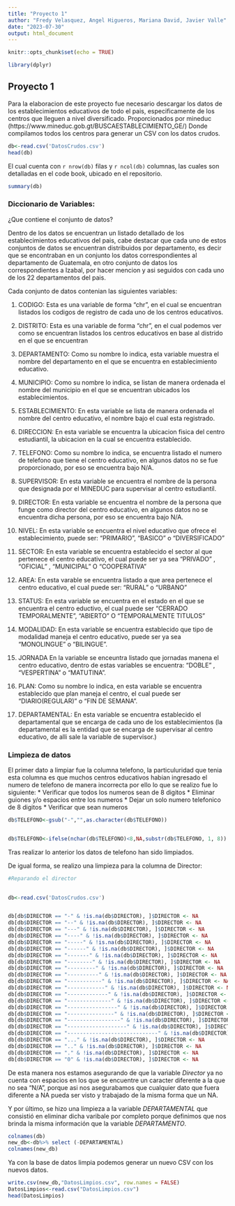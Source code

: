 ```yaml
---
title: "Proyecto 1"
author: "Fredy Velasquez, Angel Higueros, Mariana David, Javier Valle"
date: "2023-07-30"
output: html_document
---
```


```r
knitr::opts_chunk$set(echo = TRUE)

library(dplyr)
```

## Proyecto 1

Para la elaboracion de este proyecto fue necesario descargar los datos de los establecimientos educativos de todo el pais, especificamente de los centros que lleguen a nivel diversificado. Proporcionados por mineduc (https://www.mineduc.gob.gt/BUSCAESTABLECIMIENTO_GE/)
Donde compilamos todos los centros para generar un CSV con los datos crudos.

```r
db<-read.csv('DatosCrudos.csv')
head(db)


```
El cual cuenta con `r nrow(db)` filas y `r ncol(db)` columnas, las cuales son detalladas en el code book, ubicado en el repositorio.


```r
summary(db)
```



### Diccionario de Variables: 

¿Que contiene el conjunto de datos?

Dentro de los datos se encuentran un listado detallado de los establecimientos educativos del pais, cabe destacar que cada uno de estos conjuntos de datos se encuentran distribuidos por departamento, es decir que se encontraban en un conjunto los datos correspondientes al departamento de Guatemala, en otro conjunto de datos los correspondientes a Izabal, por hacer mencion y asi seguidos con cada uno de los 22 departamentos del pais. 

Cada conjunto de datos contenian las siguientes variables: 

1. CODIGO: Esta es una variable de forma "chr", en el cual se encuentran listados los codigos de registro de cada uno de los centros educativos. 

2. DISTRITO: Esta es una variable de forma "chr", en el cual podemos ver como se encuentran listados los centros educativos en base al distrido en el que se encuentran

3. DEPARTAMENTO: Como su nombre lo indica, esta variable muestra el nombre del departamento en el que se encuentra en establecimiento educativo.

4. MUNICIPIO: Como su nombre lo indica, se listan de manera ordenada el nombre del municipio en el que se encuentran ubicados los establecimientos.

5. ESTABLECIMIENTO: En esta variable se lista de manera ordenada el nombre del centro educativo, el nombre bajo el cual esta registrado. 

6. DIRECCION: En esta variable se encuentra la ubicacion fisica del centro estudiantil, la ubicacion en la cual se encuentra establecido. 

7. TELEFONO: Como su nombre lo indica, se encuentra listado el numero de telefono que tiene el centro educativo, en algunos datos no se fue proporcionado, por eso se encuentra bajo N/A.

8. SUPERVISOR: En esta variable se encuentra el nombre de la persona que designada por el MINEDUC para supervisar al centro estudiantil.

9. DIRECTOR: En esta variable se encuentra el nombre de la persona que funge como director del centro educativo, en algunos datos no se encuentra dicha persona, por eso se encuentra bajo N/A.

10. NIVEL: En esta variable se encuentra el nivel educativo que ofrece el establecimiento, puede ser: "PRIMARIO", "BASICO" o "DIVERSIFICADO"

11. SECTOR: En esta variable se encuentra establecido el sector al que pertenece el centro educativo, el cual puede ser ya sea "PRIVADO" , "OFICIAL" , "MUNICIPAL" O "COOPERATIVA"

12. AREA: En esta varable se encuentra listado a que area pertenece el centro educativo, el cual puede ser: "RURAL" o "URBANO"

13. STATUS: En esta variable se encuentra en el estado en el que se encuentra el centro eductivo, el cual puede ser "CERRADO TEMPORALMENTE", "ABIERTO" O "TEMPORALMENTE TITULOS"

14. MODALIDAD: En esta variable se encuentra establecido que tipo de modalidad maneja el centro educativo, puede ser ya sea "MONOLINGUE" o "BILINGUE".

15. JORNADA En la variable se enceuntra listado que jornadas manena el centro educativo, dentro de estas variables se encuentra: "DOBLE" , "VESPERTINA" o "MATUTINA".

16. PLAN: Como su nombre lo indica, en esta variable se encuentra establecido que plan maneja el centro, el cual puede ser "DIARIO(REGULAR)" o "FIN DE SEMANA".

17. DEPARTAMENTAL: En esta variable se encuentra establecido el departamental que se encarga de cada uno de los establecimientos (la departamental es la entidad que se encarga de supervisar al centro educativo, de alli sale la variable de supervisor.)

### Limpieza de datos

El primer dato a limpiar fue la columna telefono, la particuluridad que tenia esta columna es que muchos centros educativos habian ingresado el numero de telefono de manera incorrecta por ello lo que se realizo fue lo siguiente:
* Verificar que todos los numeros sean de 8 digitos
* Eliminar guiones y/o espacios entre los numeros
* Dejar un solo numero telefonico de 8 digitos
* Verificar que sean numeros

```r
db$TELEFONO<-gsub("-","",as.character(db$TELEFONO))


db$TELEFONO<-ifelse(nchar(db$TELEFONO)<8,NA,substr(db$TELEFONO, 1, 8))

```

Tras realizar lo anterior los datos de telefono han sido limpiados.


De igual forma, se realizo una limpieza para la columna de Director: 

```r
#Reparando el director

 
db<-read.csv('DatosCrudos.csv')


db[db$DIRECTOR == "-" & !is.na(db$DIRECTOR), ]$DIRECTOR <- NA
db[db$DIRECTOR == "--" & !is.na(db$DIRECTOR), ]$DIRECTOR <- NA
db[db$DIRECTOR == "---" & !is.na(db$DIRECTOR), ]$DIRECTOR <- NA
db[db$DIRECTOR == "----" & !is.na(db$DIRECTOR), ]$DIRECTOR <- NA
db[db$DIRECTOR == "-----" & !is.na(db$DIRECTOR), ]$DIRECTOR <- NA
db[db$DIRECTOR == "------" & !is.na(db$DIRECTOR), ]$DIRECTOR <- NA
db[db$DIRECTOR == "-------" & !is.na(db$DIRECTOR), ]$DIRECTOR <- NA
db[db$DIRECTOR == "--------" & !is.na(db$DIRECTOR), ]$DIRECTOR <- NA
db[db$DIRECTOR == "---------" & !is.na(db$DIRECTOR), ]$DIRECTOR <- NA
db[db$DIRECTOR == "----------" & !is.na(db$DIRECTOR), ]$DIRECTOR <- NA
db[db$DIRECTOR == "-----------" & !is.na(db$DIRECTOR), ]$DIRECTOR <- NA
db[db$DIRECTOR == "------------" & !is.na(db$DIRECTOR), ]$DIRECTOR <- NA
db[db$DIRECTOR == "-------------" & !is.na(db$DIRECTOR), ]$DIRECTOR <- NA
db[db$DIRECTOR == "--------------" & !is.na(db$DIRECTOR), ]$DIRECTOR <- NA
db[db$DIRECTOR == "----------------" & !is.na(db$DIRECTOR), ]$DIRECTOR <- NA
db[db$DIRECTOR == "---------------" & !is.na(db$DIRECTOR), ]$DIRECTOR <- NA
db[db$DIRECTOR == "-----------------" & !is.na(db$DIRECTOR), ]$DIRECTOR <- NA
db[db$DIRECTOR == "-------------------" & !is.na(db$DIRECTOR), ]$DIRECTOR <- NA
db[db$DIRECTOR == "-----------------------------" & !is.na(db$DIRECTOR), ]$DIRECTOR <- NA
db[db$DIRECTOR == "..." & !is.na(db$DIRECTOR), ]$DIRECTOR <- NA
db[db$DIRECTOR == ".." & !is.na(db$DIRECTOR), ]$DIRECTOR <- NA
db[db$DIRECTOR == "." & !is.na(db$DIRECTOR), ]$DIRECTOR <- NA
db[db$DIRECTOR == "0" & !is.na(db$DIRECTOR), ]$DIRECTOR <- NA

```

De esta manera nos estamos asegurando de que la variable *Director* ya no cuenta con espacios en los que se encuentre un caracter diferente a la que no sea "N/A", porque asi nos asegurabamos que cualquier dato que fuera diferente a NA pueda ser visto y trabajado de la misma forma que un NA. 

Y por último, se hizo una limpieza a la variable *DEPARTAMENTAL* que consistió en eliminar dicha varibale por completo porque definimos que nos brinda la misma información que la variable *DEPARTAMENTO*.

```r
colnames(db)
new_db<-db%>% select (-DEPARTAMENTAL)
colnames(new_db)

```

Ya con la base de datos limpia podemos generar un nuevo CSV con los nuevos datos.

```R
write.csv(new_db,"DatosLimpios.csv", row.names = FALSE)
DatosLimpios<-read.csv("DatosLimpios.csv")
head(DatosLimpios)
```
